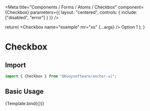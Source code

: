 

<Meta
  title="Components / Forms / Atoms / Checkbox"
  component={Checkbox}
  parameters={{
    layout: "centered",
    controls: {
      include: ["disabled", "error"]
    }
  }}
/>

  return(
    <Flex as="label" alignItems="center">
      <Checkbox name="example" mr="xs" {...args} />
      Option 1
    </Flex>
  );
}

# Checkbox

## Import

```javascript
import { Checkbox } from "@buoysoftware/anchor-ui";
```

## Basic Usage

<Canvas>
 <Story args={{ disabled: false }} name="Checkbox">
  {Template.bind({})}
 </Story>
</Canvas>

